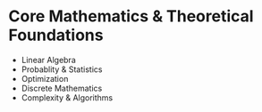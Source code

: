 # Core Mathematics & Theoretical Foundations
* Linear Algebra
* Probablity & Statistics
* Optimization
* Discrete Mathematics
* Complexity & Algorithms
